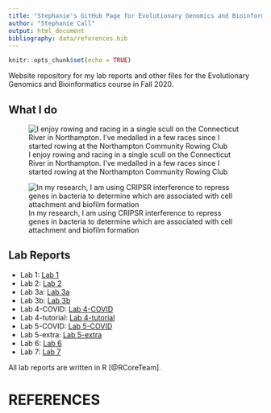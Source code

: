 ```yaml
---
title: "Stephanie's GitHub Page for Evolutionary Genomics and Bioinformatics"
author: "Stephanie Call"
output: html_document
bibliography: data/references.bib
---
```


```r
knitr::opts_chunk$set(echo = TRUE)
```

Website repository for my lab reports and other files for the Evolutionary Genomics and Bioinformatics course in Fall 2020.

## What I do

![I enjoy rowing and racing in a single scull on the Connecticut River in Northampton. I've medalled in a few races since I started rowing at the Northampton Community Rowing Club](images/Rowing.JPG)
 
![In my research, I am using CRIPSR interference to repress genes in bacteria to determine which are associated with cell attachment and biofilm formation](images/dCas9Binding.png)


## Lab Reports
* Lab 1: [Lab 1](Lab1_SNC.html)
* Lab 2: [Lab 2](Lab2_SNC.html)
* Lab 3a: [Lab 3a](Lab3a_SNC.html)
* Lab 3b: [Lab 3b](Lab3b_SNC.html)
* Lab 4-COVID: [Lab 4-COVID](Lab4_COVID_SNC.html)
* Lab 4-tutorial: [Lab 4-tutorial](Lab4_ggplot_tutorial_SNC.html)
* Lab 5-COVID: [Lab 5-COVID](Lab5_COVID_SNC.html)
* Lab 5-extra: [Lab 5-extra](Lab5_extra_SNC.html)
* Lab 6: [Lab 6](Lab6_SNC.html)
* Lab 7: [Lab 7](Lab7_SNC.html)

All lab reports are written in R [@RCoreTeam].

# REFERENCES